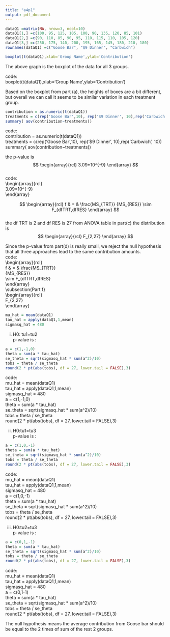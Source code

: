 ```yaml
---
title: "a4p1"
output: pdf_document
---
```


\subsection{Part a}
```r
dataQ1 =matrix(NA, nrow=3, ncol=10)
dataQ1[1,] =c(100, 95, 125, 105, 100, 90, 135, 120, 85, 101)
dataQ1[2,] =c(90, 110, 85, 90, 95, 110, 115, 110, 105, 120)
dataQ1[3,] =c(250, 175, 140, 200, 195, 165, 145, 180, 210, 180)
rownames(dataQ1) =c("Goose Bar", "$9 Dinner", "Carbwich")
```


```r
boxplot(t(dataQ1),xlab='Group Name',ylab='Contribution')

```
  
The above graph is the  boxplot of the data for all 3 groups.
  
code:  
boxplot(t(dataQ1),xlab='Group Name',ylab='Contribution')  



\subsection{Part b}

Based on the boxplot from part (a), the heights of boxes are a bit different, but overall we can call it seems to be similar variation in each treatment group.

\subsection{Part c}
```r
contribution = as.numeric(t(dataQ1))
treatments = c(rep('Goose Bar',10), rep('$9 Dinner', 10),rep('Carbwich', 10))
summary( aov(contribution~treatments))
```  
code:  
contribution = as.numeric(t(dataQ1))  
treatments = c(rep('Goose Bar',10), rep('$9 Dinner', 10),rep('Carbwich', 10))  
summary( aov(contribution~treatments))  

\subsection{Part d}
 the p-value is 
$$
\begin{array}{rcl}
3.09*10^{-9}
\end{array}
$$  
code:  
\\begin{array}{rcl}  
3.09*10^{-9}  
\\end{array}  

\subsection{Part e}
$$
\begin{array}{rcl}
f & = & \frac{MS_{TRT}}
              {MS_{RES}}
         \sim F_{dfTRT,dfRES}
\end{array}
$$  
the df TRT is 2 and df RES is 27 from ANOVA table in part(c)
the distribution is   
$$
\begin{array}{rcl}
F_{2,27}
\end{array}
$$
\subsection{Part f}
Since the p-value from part(d) is really small, we reject the null hypothesis that all three approaches lead to the same contribution amounts.  
code:  
\\begin{array}{rcl}  
f & = & \\frac{MS_{TRT}}  
              {MS_{RES}}  
         \\sim F_{dfTRT,dfRES}  
\\end{array}  
\\subsection{Part f}  
\\begin{array}{rcl}  
F_{2,27}  
\\end{array}  


\subsection{Part g}
```r
mu_hat = mean(dataQ1)
tau_hat = apply(dataQ1,1,mean)
sigmasq_hat = 480
```  
(i) H0: tu1=tu2  
p-value is :
```r
a = c(1,-1,0)
theta = sum(a * tau_hat)
se_theta = sqrt(sigmasq_hat * sum(a^2)/10)
tobs = theta / se_theta
round(2 * pt(abs(tobs), df = 27, lower.tail = FALSE),3)

```  
code:  
mu_hat = mean(dataQ1)  
tau_hat = apply(dataQ1,1,mean)  
sigmasq_hat = 480  
a = c(1,-1,0)  
theta = sum(a * tau_hat)  
se_theta = sqrt(sigmasq_hat * sum(a^2)/10)  
tobs = theta / se_theta  
round(2 * pt(abs(tobs), df = 27, lower.tail = FALSE),3)  

(ii)  H0:tu1=tu3  
p-value is :
```r
a = c(1,0,-1)
theta = sum(a * tau_hat)
se_theta = sqrt(sigmasq_hat * sum(a^2)/10)
tobs = theta / se_theta
round(2 * pt(abs(tobs), df = 27, lower.tail = FALSE),3)

```
code:  
mu_hat = mean(dataQ1)  
tau_hat = apply(dataQ1,1,mean)  
sigmasq_hat = 480  
a = c(1,0,-1)  
theta = sum(a * tau_hat)  
se_theta = sqrt(sigmasq_hat * sum(a^2)/10)  
tobs = theta / se_theta  
round(2 * pt(abs(tobs), df = 27, lower.tail = FALSE),3)  

(iii) H0:tu2=tu3  
p-value is :
```r
a = c(0,1,-1)
theta = sum(a * tau_hat)
se_theta = sqrt(sigmasq_hat * sum(a^2)/10)
tobs = theta / se_theta
round(2 * pt(abs(tobs), df = 27, lower.tail = FALSE),3)

```
code:  
mu_hat = mean(dataQ1)  
tau_hat = apply(dataQ1,1,mean)  
sigmasq_hat = 480  
a = c(0,1-1)  
theta = sum(a * tau_hat)  
se_theta = sqrt(sigmasq_hat * sum(a^2)/10)  
tobs = theta / se_theta  
round(2 * pt(abs(tobs), df = 27, lower.tail = FALSE),3)  

\subsection{Part h}
The null hypothesis means the average contribution from Goose bar should be equal to the 2 times of sum of the rest 2 groups.